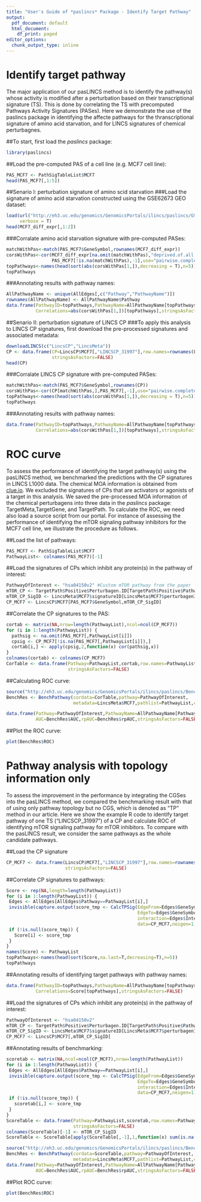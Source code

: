 ```yaml
---
title: "User's Guide of *paslincs* Package - Identify Target Pathway"
output:
  pdf_document: default
  html_document:
    df_print: paged
editor_options:
  chunk_output_type: inline
---
```


# Identify target pathway
The major application of our pasLINCS method is to identify the pathway(s) whose activity is modified after a perturbation based on their transcriptional signature (TS). This is done by correlating the TS with precomputed Pathways Activity Signatures (PASes). Here we demonstrate the use of the paslincs package in identifying the affecte pathways for the thranscriptional signature of amino acid starvation, and for LINCS signatures of chemical perturbagnes. 

##To start, first load the *paslincs* package:
```r
library(paslincs)
```

##Load the pre-computed PAS of a cell line (e.g. MCF7 cell line):
```r
PAS_MCF7 <- PathSigTableList$MCF7
head(PAS_MCF7[,1:5])
```

##Senario I: perturbation signature of amino scid starvation
###Load the signature of amino acid starvation constructed using the GSE62673 GEO dataset:
```r
load(url("http://eh3.uc.edu/genomics/GenomicsPortals/ilincs/paslincs/GSE62673_mcf7_signatures.Rdata"),
     verbose = T)
head(MCF7_diff_expr[,1:2])
```

###Corralate amino acid starvation signature with pre-computed PASes:
```r
matchWithPas<-match(PAS_MCF7$GeneSymbol,rownames(MCF7_diff_expr))
corsWithPas<-cor(MCF7_diff_expr[na.omit(matchWithPas),"deprived.of.all.amino.acids-control.media"],
                 PAS_MCF7[!is.na(matchWithPas),-1],use="pairwise.complete.obs")
topPathways<-names(head(sort(abs(corsWithPas[1,]),decreasing = T),n=5))
topPathways
```

###Annotating results with  pathway names:
```r
AllPathwayName <- unique(AllEdges[,c("Pathway","PathwayName")])
rownames(AllPathwayName) <- AllPathwayName$Pathway
data.frame(PathwayID=topPathways,PathwayName=AllPathwayName[topPathways,"PathwayName"],
           Correlations=abs(corsWithPas[1,])[topPathways],stringsAsFactors=FALSE)
```


##Senario II: perturbation signature of LINCS CP
###To apply this analysis to LINCS CP signatures, first download the pre-processed signatures and associated metadata:
```r
downloadLINCS(c("LincsCP","LincsMeta"))
CP <- data.frame(CP=LincsCP$MCF7[,"LINCSCP_31997"],row.names=rownames(LincsCP$MCF7),
                 stringsAsFactors=FALSE) 
head(CP)

```

###Corralate LINCS CP signature with pre-computed PASes:
```r
matchWithPas<-match(PAS_MCF7$GeneSymbol,rownames(CP))
corsWithPas<-cor(CP[matchWithPas,],PAS_MCF7[,-1],use="pairwise.complete.obs")
topPathways<-names(head(sort(abs(corsWithPas[1,]),decreasing = T),n=5))
topPathways
```

###Annotating results with  pathway names:
```r
data.frame(PathwayID=topPathways,PathwayName=AllPathwayName[topPathways,"PathwayName"],
           Correlations=abs(corsWithPas[1,])[topPathways],stringsAsFactors=FALSE)
```

# ROC curve
To assess the performance of identifying the target pathway(s) using the pasLINCS method, we benchmarked the predictions with the CP signatures in LINCS L1000 data. The chemical MOA information is obtained from [clue.io](http://clue.io). We excluded the signatures of CPs that are activators or agonists of a target in this analysis. We saved the pre-processed MOA information of the chemical perturbagens into three data in the *paslincs* package: TargetMeta,TargetGene, and TargetPath. To calculate the ROC, we need also load a source script from our portal. For instance of assessing the performance of identifying the mTOR signaling pathway inhibitors for the MCF7 cell line, we illustrate the procedure as follows.


##Load the list of pathways:
```r
PAS_MCF7 <- PathSigTableList$MCF7
PathwayList<- colnames(PAS_MCF7)[-1]
```

##Load the signatures of CPs which inhibit any protein(s) in the pathway of interest:
```r
PathwayOfInterest <- "hsa04150v2" #Custom mTOR pathway from the paper
mTOR_CP <- TargetPath$Positive$Perturbagen.ID[TargetPath$Positive$Pathway==PathwayOfInterest]
mTOR_CP_SigID <- LincsMeta$MCF7$signatureID[LincsMeta$MCF7$perturbagenID %in% mTOR_CP]
CP_MCF7 <- LincsCP$MCF7[PAS_MCF7$GeneSymbol,mTOR_CP_SigID]
```

##Correlate the CP signatures to the PAS:
```r
cortab <- matrix(NA,nrow=length(PathwayList),ncol=ncol(CP_MCF7))
for (i in 1:length(PathwayList)) {
  pathsig <- na.omit(PAS_MCF7[,PathwayList[i]])
  cpsig <- CP_MCF7[!is.na(PAS_MCF7[,PathwayList[i]]),]
  cortab[i,] <- apply(cpsig,2,function(x) cor(pathsig,x))
}
colnames(cortab) <- colnames(CP_MCF7)
CorTable <- data.frame(Pathway=PathwayList,cortab,row.names=PathwayList,
                       stringsAsFactors=FALSE)
```

##Calculating ROC curve:
```r
source("http://eh3.uc.edu/genomics/GenomicsPortals/ilincs/paslincs/BenchPathway.R")
BenchRes <- BenchPathway(cordata=CorTable,pathway=PathwayOfInterest,
                         metadata=LincsMeta$MCF7,pathlist=PathwayList,cutoff=0.95)

data.frame(Pathway=PathwayOfInterest,PathwayName=AllPathwayName[PathwayOfInterest,"PathwayName"],
           AUC=BenchRes$AUC,rpAUC=BenchRes$rpAUC,stringsAsFactors=FALSE)
```

##Plot the ROC curve:
```r
plot(BenchRes$ROC)
```


# Pathway analysis with topology information only
To assess the improvement in the performance by integrating the CGSes into the pasLINCS method, we compared the benchmarking result with that of using only pathway topology but no CGS, which is denoted as "TP" method in our article. Here we show the example R code to identify target pathway of one TS ("LINCSCP_31997") of a CP and calculate ROC of identifying mTOR signaling pathway for mTOR inhibitors. To compare with the pasLINCS result, we consider the same pathways as the whole candidate pathways.

##Load the CP signature 
```r
CP_MCF7 <- data.frame(LincsCP$MCF7[,"LINCSCP_31997"],row.names=rownames(LincsCP$MCF7),
                      stringsAsFactors=FALSE) 
```

##Correlate CP signatures to pathways:
```r
Score <- rep(NA,length=length(PathwayList))
for (i in 1:length(PathwayList)) {
 Edges <- AllEdges[AllEdges$Pathway==PathwayList[i],]
 invisible(capture.output(score_tmp <- CalcTPSig(EdgeFrom=Edges$GeneSymbol_a,
                                                 EdgeTo=Edges$GeneSymbol_b,
                                                 interaction=Edges$Interaction,
                                                 data=CP_MCF7,neigen=1)$Score))
 if (!is.null(score_tmp)) {
   Score[i] <- score_tmp
 }
}
names(Score) <- PathwayList
topPathways<-names(head(sort(Score,na.last=T,decreasing=T),n=5))
topPathways
```

##Annotating results of identifying target pathways with  pathway names:
```r
data.frame(PathwayID=topPathways,PathwayName=AllPathwayName[topPathways,"PathwayName"],
           Correlations=Score[topPathways],stringsAsFactors=FALSE)
```

##Load the signatures of CPs which inhibit any protein(s) in the pathway of interest:
```r
PathwayOfInterest <- "hsa04150v2"
mTOR_CP <- TargetPath$Positive$Perturbagen.ID[TargetPath$Positive$Pathway==PathwayOfInterest]
mTOR_CP_SigID <- LincsMeta$MCF7$signatureID[LincsMeta$MCF7$perturbagenID %in% mTOR_CP]
CP_MCF7 <- LincsCP$MCF7[,mTOR_CP_SigID]
```

##Annotating results of benchmarking: 
```r
scoretab <- matrix(NA,ncol=ncol(CP_MCF7),nrow=length(PathwayList))
for (i in 1:length(PathwayList)) {
 Edges <- AllEdges[AllEdges$Pathway==PathwayList[i],]
 invisible(capture.output(score_tmp <- CalcTPSig(EdgeFrom=Edges$GeneSymbol_a,
                                                 EdgeTo=Edges$GeneSymbol_b,
                                                 interaction=Edges$Interaction,
                                                 data=CP_MCF7,neigen=1)$Score))
 if (!is.null(score_tmp)) {
   scoretab[i,] <- score_tmp
 }   
}
ScoreTable <- data.frame(Pathway=PathwayList,scoretab,row.names=PathwayList,
                         stringsAsFactors=FALSE)
colnames(ScoreTable)[-1] <- mTOR_CP_SigID
ScoreTable <- ScoreTable[apply(ScoreTable[,-1],1,function(x) sum(is.na(x))!=length(x)),]

source("http://eh3.uc.edu/genomics/GenomicsPortals/ilincs/paslincs/BenchPathway.R")
BenchRes <- BenchPathway(cordata=ScoreTable,pathway=PathwayOfInterest,
                         metadata=LincsMeta$MCF7,pathlist=PathwayList,cutoff=0.95,direction="<")
data.frame(Pathway=PathwayOfInterest,PathwayName=AllPathwayName[PathwayOfInterest,"PathwayName"],
           AUC=BenchRes$AUC,rpAUC=BenchRes$rpAUC,stringsAsFactors=FALSE)
```

##Plot ROC curve:
```r
plot(BenchRes$ROC)
```



